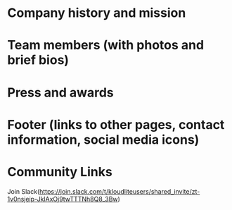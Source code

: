 #
# Company history and mission
# Team members (with photos and brief bios)
# Press and awards
# Footer (links to other pages, contact information, social media icons)


# Community Links
Join Slack(https://join.slack.com/t/kloudliteusers/shared_invite/zt-1v0nsjeip-JklAxOj9twTTTNh8Q8_3Bw)